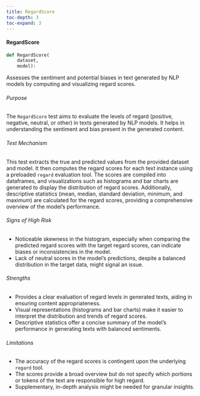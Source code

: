 ```yaml
---
title: RegardScore
toc-depth: 3
toc-expand: 3
---
```






 
#### RegardScore

```python
def RegardScore(
    dataset,
    model):
```

Assesses the sentiment and potential biases in text generated by NLP models by computing and visualizing regard
scores.

###### Purpose

The `RegardScore` test aims to evaluate the levels of regard (positive, negative, neutral, or other) in texts
generated by NLP models. It helps in understanding the sentiment and bias present in the generated content.

###### Test Mechanism

This test extracts the true and predicted values from the provided dataset and model. It then computes the regard
scores for each text instance using a preloaded `regard` evaluation tool. The scores are compiled into dataframes,
and visualizations such as histograms and bar charts are generated to display the distribution of regard scores.
Additionally, descriptive statistics (mean, median, standard deviation, minimum, and maximum) are calculated for
the regard scores, providing a comprehensive overview of the model's performance.

###### Signs of High Risk

- Noticeable skewness in the histogram, especially when comparing the predicted regard scores with the target
regard scores, can indicate biases or inconsistencies in the model.
- Lack of neutral scores in the model's predictions, despite a balanced distribution in the target data, might
signal an issue.

###### Strengths

- Provides a clear evaluation of regard levels in generated texts, aiding in ensuring content appropriateness.
- Visual representations (histograms and bar charts) make it easier to interpret the distribution and trends of
regard scores.
- Descriptive statistics offer a concise summary of the model's performance in generating texts with balanced
sentiments.

###### Limitations

- The accuracy of the regard scores is contingent upon the underlying `regard` tool.
- The scores provide a broad overview but do not specify which portions or tokens of the text are responsible for
high regard.
- Supplementary, in-depth analysis might be needed for granular insights.




 